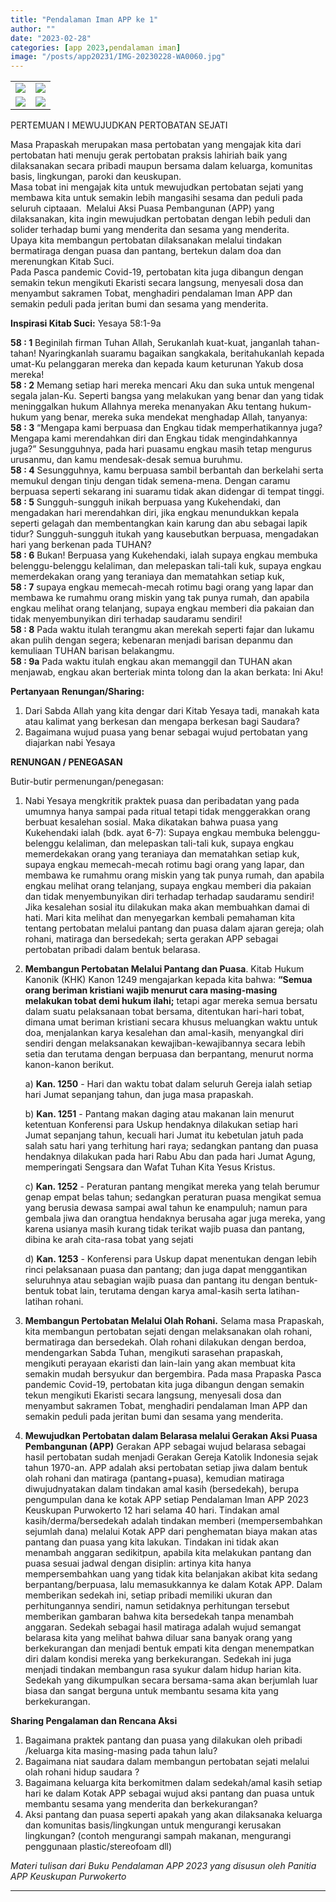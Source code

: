 ```yaml
---
title: "Pendalaman Iman APP ke 1"
author: ""
date: "2023-02-28"
categories: [app 2023,pendalaman iman]
image: "/posts/app20231/IMG-20230228-WA0060.jpg"
---
```


|                                              |                                              |
|------------------------------------|------------------------------------|
| ![](/posts/app20231/IMG-20230228-WA0028.jpg) | ![](/posts/app20231/IMG-20230228-WA0029.jpg) |
| ![](/posts/app20231/IMG-20230228-WA0030.jpg) | ![](/posts/app20231/IMG-20230228-WA0060.jpg) |

PERTEMUAN I MEWUJUDKAN PERTOBATAN SEJATI

Masa Prapaskah merupakan masa pertobatan yang mengajak kita dari pertobatan hati menuju gerak pertobatan praksis lahiriah baik yang dilaksanakan secara pribadi maupun bersama dalam keluarga, komunitas basis, lingkungan, paroki dan keuskupan.\
Masa tobat ini mengajak kita untuk mewujudkan pertobatan sejati yang membawa kita untuk semakin lebih mangasihi sesama dan peduli pada seluruh ciptaaan.  Melalui Aksi Puasa Pembangunan (APP) yang dilaksanakan, kita ingin mewujudkan pertobatan dengan lebih peduli dan solider terhadap bumi yang menderita dan sesama yang menderita.\
Upaya kita membangun pertobatan dilaksanakan melalui tindakan bermatiraga dengan puasa dan pantang, bertekun dalam doa dan merenungkan Kitab Suci.\
Pada Pasca pandemic Covid-19, pertobatan kita juga dibangun dengan semakin tekun mengikuti Ekaristi secara langsung, menyesali dosa dan menyambut sakramen Tobat, menghadiri pendalaman Iman APP dan semakin peduli pada jeritan bumi dan sesama yang menderita.

**Inspirasi Kitab Suci:** Yesaya 58:1-9a\

**58 : 1** Beginilah firman Tuhan Allah, Serukanlah kuat-kuat, janganlah tahan-tahan! Nyaringkanlah suaramu bagaikan sangkakala, beritahukanlah kepada umat-Ku pelanggaran mereka dan kepada kaum keturunan Yakub dosa mereka!\
**58 : 2** Memang setiap hari mereka mencari Aku dan suka untuk mengenal segala jalan-Ku. Seperti bangsa yang melakukan yang benar dan yang tidak meninggalkan hukum Allahnya mereka menanyakan Aku tentang hukum-hukum yang benar, mereka suka mendekat menghadap Allah, tanyanya:\
**58 : 3** "Mengapa kami berpuasa dan Engkau tidak memperhatikannya juga? Mengapa kami merendahkan diri dan Engkau tidak mengindahkannya juga?" Sesungguhnya, pada hari puasamu engkau masih tetap mengurus urusanmu, dan kamu mendesak-desak semua buruhmu.\
**58 : 4** Sesungguhnya, kamu berpuasa sambil berbantah dan berkelahi serta memukul dengan tinju dengan tidak semena-mena. Dengan caramu berpuasa seperti sekarang ini suaramu tidak akan didengar di tempat tinggi.\
**58 : 5** Sungguh-sungguh inikah berpuasa yang Kukehendaki, dan mengadakan hari merendahkan diri, jika engkau menundukkan kepala seperti gelagah dan membentangkan kain karung dan abu sebagai lapik tidur? Sungguh-sungguh itukah yang kausebutkan berpuasa, mengadakan hari yang berkenan pada TUHAN?\
**58 : 6** Bukan! Berpuasa yang Kukehendaki, ialah supaya engkau membuka belenggu-belenggu kelaliman, dan melepaskan tali-tali kuk, supaya engkau memerdekakan orang yang teraniaya dan mematahkan setiap kuk,\
**58 : 7** supaya engkau memecah-mecah rotimu bagi orang yang lapar dan membawa ke rumahmu orang miskin yang tak punya rumah, dan apabila engkau melihat orang telanjang, supaya engkau memberi dia pakaian dan tidak menyembunyikan diri terhadap saudaramu sendiri!\
**58 : 8** Pada waktu itulah terangmu akan merekah seperti fajar dan lukamu akan pulih dengan segera; kebenaran menjadi barisan depanmu dan kemuliaan TUHAN barisan belakangmu.\
**58 : 9a** Pada waktu itulah engkau akan memanggil dan TUHAN akan menjawab, engkau akan berteriak minta tolong dan Ia akan berkata: Ini Aku!\

**Pertanyaan Renungan/Sharing:**\

1.  Dari Sabda Allah yang kita dengar dari Kitab Yesaya tadi, manakah kata atau kalimat yang berkesan dan mengapa berkesan bagi Saudara?
2.  Bagaimana wujud puasa yang benar sebagai wujud pertobatan yang diajarkan nabi Yesaya

**RENUNGAN / PENEGASAN**\

Butir-butir permenungan/penegasan:

1.  Nabi Yesaya mengkritik praktek puasa dan peribadatan yang pada umumnya hanya sampai pada ritual tetapi tidak menggerakkan orang berbuat kesalehan sosial. Maka dikatakan bahwa puasa yang Kukehendaki ialah (bdk. ayat 6-7): Supaya engkau membuka belenggu-belenggu kelaliman, dan melepaskan tali-tali kuk, supaya engkau memerdekakan orang yang teraniaya dan mematahkan setiap kuk, supaya engkau memecah-mecah rotimu bagi orang yang lapar, dan membawa ke rumahmu orang miskin yang tak punya rumah, dan apabila engkau melihat orang telanjang, supaya engkau memberi dia pakaian dan tidak menyembunyikan diri terhadap terhadap saudaramu sendiri! Jika kesalehan sosial itu dilakukan maka akan membuahkan damai di hati. Mari kita melihat dan menyegarkan kembali pemahaman kita tentang pertobatan melalui pantang dan puasa dalam ajaran gereja; olah rohani, matiraga dan bersedekah; serta gerakan APP sebagai pertobatan pribadi dalam bentuk belarasa.

2.  **Membangun Pertobatan Melalui Pantang dan Puasa**. Kitab Hukum Kanonik (KHK) Kanon 1249 mengajarkan kepada kita bahwa: **“Semua orang beriman kristiani wajib menurut cara masing-masing melakukan tobat demi hukum ilahi;** tetapi agar mereka semua bersatu dalam suatu pelaksanaan tobat bersama, ditentukan hari-hari tobat, dimana umat beriman kristiani secara khusus meluangkan waktu untuk doa, menjalankan karya kesalehan dan amal-kasih, menyangkal diri sendiri dengan melaksanakan kewajiban-kewajibannya secara lebih setia dan terutama dengan berpuasa dan berpantang, menurut norma kanon-kanon berikut.

    a\) **Kan. 1250** - Hari dan waktu tobat dalam seluruh Gereja ialah setiap hari Jumat sepanjang tahun, dan juga masa prapaskah.

    b\) **Kan. 1251** - Pantang makan daging atau makanan lain menurut ketentuan Konferensi para Uskup hendaknya dilakukan setiap hari Jumat sepanjang tahun, kecuali hari Jumat itu kebetulan jatuh pada salah satu hari yang terhitung hari raya; sedangkan pantang dan puasa hendaknya dilakukan pada hari Rabu Abu dan pada hari Jumat Agung, memperingati Sengsara dan Wafat Tuhan Kita Yesus Kristus.

    c\) **Kan. 1252** - Peraturan pantang mengikat mereka yang telah berumur genap empat belas tahun; sedangkan peraturan puasa mengikat semua yang berusia dewasa sampai awal tahun ke enampuluh; namun para gembala jiwa dan orangtua hendaknya berusaha agar juga mereka, yang karena usianya masih kurang tidak terikat wajib puasa dan pantang, dibina ke arah cita-rasa tobat yang sejati

    d\) **Kan. 1253** - Konferensi para Uskup dapat menentukan dengan lebih rinci pelaksanaan puasa dan pantang; dan juga dapat menggantikan seluruhnya atau sebagian wajib puasa dan pantang itu dengan bentuk-bentuk tobat lain, terutama dengan karya amal-kasih serta latihan-latihan rohani.

3.  **Membangun Pertobatan Melalui Olah Rohani.** Selama masa Prapaskah, kita membangun pertobatan sejati dengan melaksanakan olah rohani, bermatiraga dan bersedekah. Olah rohani dilakukan dengan berdoa, mendengarkan Sabda Tuhan, mengikuti sarasehan prapaskah, mengikuti perayaan ekaristi dan lain-lain yang akan membuat kita semakin mudah bersyukur dan bergembira. Pada masa Prapaska Pasca pandemic Covid-19, pertobatan kita juga dibangun dengan semakin tekun mengikuti Ekaristi secara langsung, menyesali dosa dan menyambut sakramen Tobat, menghadiri pendalaman Iman APP dan semakin peduli pada jeritan bumi dan sesama yang menderita.

4.  **Mewujudkan Pertobatan dalam Belarasa melalui Gerakan Aksi Puasa Pembangunan (APP)** Gerakan APP sebagai wujud belarasa sebagai hasil pertobatan sudah menjadi Gerakan Gereja Katolik Indonesia sejak tahun 1970-an. APP adalah aksi pertobatan setiap jiwa dalam bentuk olah rohani dan matiraga (pantang+puasa), kemudian matiraga diwujudnyatakan dalam tindakan amal kasih (bersedekah), berupa pengumpulan dana ke kotak APP setiap Pendalaman Iman APP 2023 Keuskupan Purwokerto 12 hari selama 40 hari. Tindakan amal kasih/derma/bersedekah adalah tindakan memberi (mempersembahkan sejumlah dana) melalui Kotak APP dari penghematan biaya makan atas pantang dan puasa yang kita lakukan. Tindakan ini tidak akan menambah anggaran sedikitpun, apabila kita melakukan pantang dan puasa sesuai jadwal dengan disiplin: artinya kita hanya mempersembahkan uang yang tidak kita belanjakan akibat kita sedang berpantang/berpuasa, lalu memasukkannya ke dalam Kotak APP. Dalam memberikan sedekah ini, setiap pribadi memiliki ukuran dan perhitungannya sendiri, namun setidaknya perhitungan tersebut memberikan gambaran bahwa kita bersedekah tanpa menambah anggaran. Sedekah sebagai hasil matiraga adalah wujud semangat belarasa kita yang melihat bahwa diluar sana banyak orang yang berkekurangan dan menjadi bentuk empati kita dengan menempatkan diri dalam kondisi mereka yang berkekurangan. Sedekah ini juga menjadi tindakan membangun rasa syukur dalam hidup harian kita. Sedekah yang dikumpulkan secara bersama-sama akan berjumlah luar biasa dan sangat berguna untuk membantu sesama kita yang berkekurangan.\

**Sharing Pengalaman dan Rencana Aksi**

1.  Bagaimana praktek pantang dan puasa yang dilakukan oleh pribadi /keluarga kita masing-masing pada tahun lalu?
2.  Bagaimana niat saudara dalam membangun pertobatan sejati melalui olah rohani hidup saudara ?
3.  Bagaimana keluarga kita berkomitmen dalam sedekah/amal kasih setiap hari ke dalam Kotak APP sebagai wujud aksi pantang dan puasa untuk membantu sesama yang menderita dan berkekurangan?
4.  Aksi pantang dan puasa seperti apakah yang akan dilaksanaka keluarga dan komunitas basis/lingkungan untuk mengurangi kerusakan lingkungan? (contoh mengurangi sampah makanan, mengurangi penggunaan plastic/stereofoam dll)

*Materi tulisan dari Buku Pendalaman APP 2023 yang disusun oleh Panitia APP Keuskupan Purwokerto*

------------------------------------------------------------------------
